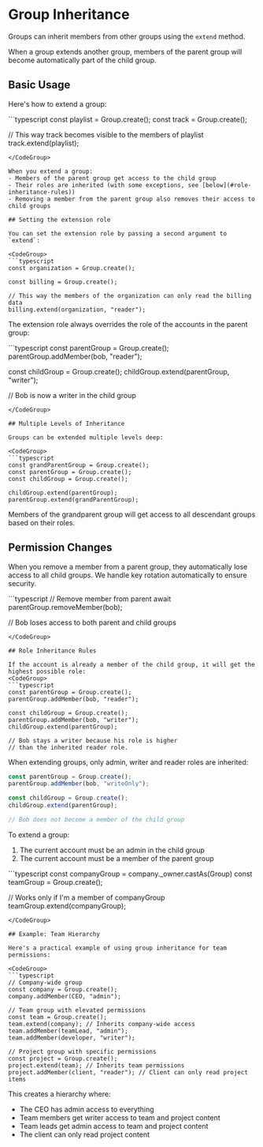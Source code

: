 

# Group Inheritance

Groups can inherit members from other groups using the `extend` method. 

When a group extends another group, members of the parent group will become automatically part of the child group.

## Basic Usage

Here's how to extend a group:

<CodeGroup>
```typescript
const playlist = Group.create();
const track = Group.create();

// This way track becomes visible to the members of playlist
track.extend(playlist);
```
</CodeGroup>

When you extend a group:
- Members of the parent group get access to the child group
- Their roles are inherited (with some exceptions, see [below](#role-inheritance-rules))
- Removing a member from the parent group also removes their access to child groups

## Setting the extension role

You can set the extension role by passing a second argument to `extend`:

<CodeGroup>
```typescript
const organization = Group.create();

const billing = Group.create();

// This way the members of the organization can only read the billing data
billing.extend(organization, "reader"); 
```
</CodeGroup>

The extension role always overrides the role of the accounts in the parent group:

<CodeGroup>
```typescript
const parentGroup = Group.create();
parentGroup.addMember(bob, "reader");

const childGroup = Group.create();
childGroup.extend(parentGroup, "writer");

// Bob is now a writer in the child group
```
</CodeGroup>

## Multiple Levels of Inheritance

Groups can be extended multiple levels deep:

<CodeGroup>
```typescript
const grandParentGroup = Group.create();
const parentGroup = Group.create();
const childGroup = Group.create(); 

childGroup.extend(parentGroup);
parentGroup.extend(grandParentGroup);
```
</CodeGroup>

Members of the grandparent group will get access to all descendant groups based on their roles.

## Permission Changes

When you remove a member from a parent group, they automatically lose access to all child groups. We handle key rotation automatically to ensure security.

<CodeGroup>
```typescript
// Remove member from parent
await parentGroup.removeMember(bob);

// Bob loses access to both parent and child groups
```
</CodeGroup>

## Role Inheritance Rules

If the account is already a member of the child group, it will get the highest possible role:
<CodeGroup>
```typescript
const parentGroup = Group.create();
parentGroup.addMember(bob, "reader");

const childGroup = Group.create();
parentGroup.addMember(bob, "writer");
childGroup.extend(parentGroup);

// Bob stays a writer because his role is higher
// than the inherited reader role.
```
</CodeGroup>

When extending groups, only admin, writer and reader roles are inherited:
<CodeGroup>
```typescript
const parentGroup = Group.create();
parentGroup.addMember(bob, "writeOnly");

const childGroup = Group.create();
childGroup.extend(parentGroup);

// Bob does not become a member of the child group
```
</CodeGroup>

To extend a group:

1. The current account must be an admin in the child group
2. The current account must be a member of the parent group

<CodeGroup>
```typescript
const companyGroup = company._owner.castAs(Group)
const teamGroup = Group.create();

// Works only if I'm a member of companyGroup
teamGroup.extend(companyGroup); 
```
</CodeGroup>

## Example: Team Hierarchy

Here's a practical example of using group inheritance for team permissions:

<CodeGroup>
```typescript
// Company-wide group
const company = Group.create();
company.addMember(CEO, "admin");

// Team group with elevated permissions
const team = Group.create();
team.extend(company); // Inherits company-wide access
team.addMember(teamLead, "admin");
team.addMember(developer, "writer");

// Project group with specific permissions
const project = Group.create();
project.extend(team); // Inherits team permissions
project.addMember(client, "reader"); // Client can only read project items
```
</CodeGroup>

This creates a hierarchy where:
- The CEO has admin access to everything
- Team members get writer access to team and project content
- Team leads get admin access to team and project content
- The client can only read project content
